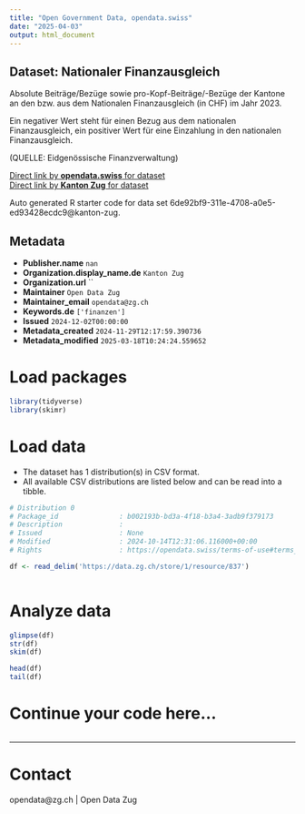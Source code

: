 ```yaml
---
title: "Open Government Data, opendata.swiss"
date: "2025-04-03"
output: html_document
---
```


## Dataset: Nationaler Finanzausgleich

Absolute Beiträge/Bezüge sowie pro-Kopf-Beiträge/-Bezüge der Kantone an den bzw. aus dem Nationalen Finanzausgleich (in CHF) im Jahr 2023.

Ein negativer Wert steht für einen Bezug aus dem nationalen Finanzausgleich, ein positiver Wert für eine Einzahlung in den nationalen  Finanzausgleich.

(QUELLE: Eidgenössische Finanzverwaltung)

[Direct link by **opendata.swiss** for dataset](https://opendata.swiss/de/dataset/nationaler-finanzausgleich)<br>
[Direct link by **Kanton Zug** for dataset](https://www.zg.ch/behoerden/gesundheitsdirektion/statistikfachstelle/themen/oeffentliche-finanzen/finanzausgleich)

Auto generated R starter code for data set 6de92bf9-311e-4708-a0e5-ed93428ecdc9@kanton-zug.

## Metadata

- **Publisher.name** `nan`
- **Organization.display_name.de** `Kanton Zug`
- **Organization.url** ``
- **Maintainer** `Open Data Zug`
- **Maintainer_email** `opendata@zg.ch`
- **Keywords.de** `['finanzen']`
- **Issued** `2024-12-02T00:00:00`
- **Metadata_created** `2024-11-29T12:17:59.390736`
- **Metadata_modified** `2025-03-18T10:24:24.559652`


# Load packages

```r

library(tidyverse)
library(skimr)

```

# Load data

-   The dataset has 1 distribution(s) in CSV format.
-   All available CSV distributions are listed below and can be read into a tibble.

```r

# Distribution 0
# Package_id               : b002193b-bd3a-4f18-b3a4-3adb9f379173
# Description              : 
# Issued                   : None
# Modified                 : 2024-10-14T12:31:06.116000+00:00
# Rights                   : https://opendata.swiss/terms-of-use#terms_by

df <- read_delim('https://data.zg.ch/store/1/resource/837')



```

# Analyze data

```r

glimpse(df)
str(df)
skim(df)

head(df)
tail(df)

```

# Continue your code here...

```r

```

------------------------------------------------------------------------

# Contact

opendata@zg.ch | Open Data Zug
